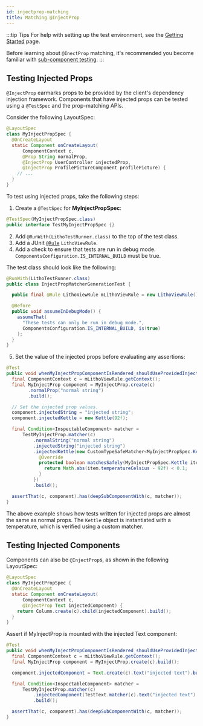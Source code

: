 ```yaml
---
id: injectprop-matching
title: Matching @InjectProp
---
```


:::tip Tips
For help with setting up the test environment, see the [Getting Started](unit-testing.mdx) page.

Before learning about `@InectProp` matching, it's recommended you become familiar with [sub-component testing](subcomponent-testing.mdx).
:::

## Testing Injected Props

`@InjectProp` earmarks props to be provided by the client's dependency injection framework.  Components that have injected props can be tested using a `@TestSpec` and the prop-matching APIs.

Consider the following LayoutSpec:

```java
@LayoutSpec
class MyInjectPropSpec {
  @OnCreateLayout
  static Component onCreateLayout(
      ComponentContext c,
      @Prop String normalProp,
      @InjectProp UserController injectedProp,
      @InjectProp ProfilePictureComponent profilePicture) {
    // ...
  }
}
```

To test using injected props, take the following steps:

1. Create a `@TestSpec` for **MyInjectPropSpec**:

```java
@TestSpec(MyInjectPropSpec.class)
public interface TestMyInjectPropSpec {}
```

2. Add `@RunWith(LithoTestRunner.class)` to the top of the test class.
3. Add a JUnit [`@Rule`](https://github.com/junit-team/junit4/wiki/Rules) `LithoViewRule`.
4. Add a check to ensure that tests are run in debug mode. `ComponentsConfiguration.IS_INTERNAL_BUILD` must be true.

The test class should look like the following:

```java
@RunWith(LithoTestRunner.class)
public class InjectPropMatcherGenerationTest {

  public final @Rule LithoViewRule mLithoViewRule = new LithoViewRule();

  @Before
  public void assumeInDebugMode() {
    assumeThat(
      "These tests can only be run in debug mode.",
      ComponentsConfiguration.IS_INTERNAL_BUILD, is(true)
    );
  }
}
```

5. Set the value of the injected props before evaluating any assertions:

```java
@Test
public void whenMyInjectPropComponentIsRendered_shouldUseProvidedInjectProps() {
  final ComponentContext c = mLithoViewRule.getContext();
  final MyInjectProp component = MyInjectProp.create(c)
        .normalProp("normal string")
        .build();

  // Set the injected prop values.
  component.injectedString = "injected string";
  component.injectedKettle = new Kettle(92f);

  final Condition<InspectableComponent> matcher =
      TestMyInjectProp.matcher(c)
          .normalString("normal string")
          .injectedString("injected string")
          .injectedKettle(new CustomTypeSafeMatcher<MyInjectPropSpec.Kettle>("matches temperature") {
            @Override
            protected boolean matchesSafely(MyInjectPropSpec.Kettle item) {
              return Math.abs(item.temperatureCelsius - 92f) < 0.1;
            }
          })
          .build();

  assertThat(c, component).has(deepSubComponentWith(c, matcher));
}
```

The above example shows how tests written for injected props are almost the same as normal props.
The `Kettle` object is instantiated with a temperature, which is verified using a custom matcher.

## Testing Injected Components

Components can also be `@InjectProp`s, as shown in the following LayoutSpec:

```java
@LayoutSpec
class MyInjectPropSpec {
  @OnCreateLayout
  static Component onCreateLayout(
      ComponentContext c,
      @InjectProp Text injectedComponent) {
    return Column.create(c).child(injectedComponent).build();
  }
}
```

Assert if MyInjectProp is mounted with the injected Text component:

```java
@Test
public void whenMyInjectPropComponentIsRendered_shouldUseProvidedInjectedComponent() {
  final ComponentContext c = mLithoViewRule.getContext();
  final MyInjectProp component = MyInjectProp.create(c).build();

  component.injectedComponent = Text.create(c).text("injected text").build();

  final Condition<InspectableComponent> matcher =
      TestMyInjectProp.matcher(c)
          .injectedComponent(TestText.matcher(c).text("injected text").build())
          .build();

  assertThat(c, component).has(deepSubComponentWith(c, matcher));
}
```
